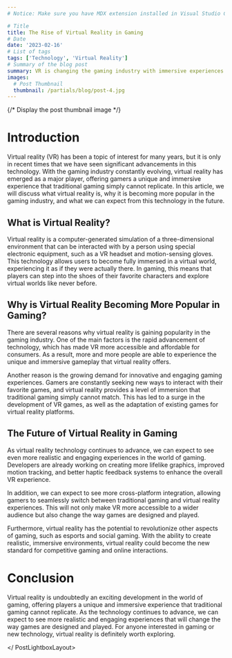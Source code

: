 ```yaml
---
# Notice: Make sure you have MDX extension installed in Visual Studio Code to see syntax highlighting

# Title
title: The Rise of Virtual Reality in Gaming
# Date
date: '2023-02-16'
# List of tags
tags: ['Technology', 'Virtual Reality']
# Summary of the blog post
summary: VR is changing the gaming industry with immersive experiences and technological advancements.
images:
  # Post Thumbnail
  thumbnail: /partials/blog/post-4.jpg
---
```

<PostLightboxLayout>

{/* Display the post thumbnail image */}
<LightboxThumbnail />

# Introduction

Virtual reality (VR) has been a topic of interest for many years, but it is only in recent times that we have seen significant advancements in this technology. With the gaming industry constantly evolving, virtual reality has emerged as a major player, offering gamers a unique and immersive experience that traditional gaming simply cannot replicate. In this article, we will discuss what virtual reality is, why it is becoming more popular in the gaming industry, and what we can expect from this technology in the future.

## What is Virtual Reality?

Virtual reality is a computer-generated simulation of a three-dimensional environment that can be interacted with by a person using special electronic equipment, such as a VR headset and motion-sensing gloves. This technology allows users to become fully immersed in a virtual world, experiencing it as if they were actually there. In gaming, this means that players can step into the shoes of their favorite characters and explore virtual worlds like never before.

## Why is Virtual Reality Becoming More Popular in Gaming?

There are several reasons why virtual reality is gaining popularity in the gaming industry. One of the main factors is the rapid advancement of technology, which has made VR more accessible and affordable for consumers. As a result, more and more people are able to experience the unique and immersive gameplay that virtual reality offers.

Another reason is the growing demand for innovative and engaging gaming experiences. Gamers are constantly seeking new ways to interact with their favorite games, and virtual reality provides a level of immersion that traditional gaming simply cannot match. This has led to a surge in the development of VR games, as well as the adaptation of existing games for virtual reality platforms.

## The Future of Virtual Reality in Gaming

As virtual reality technology continues to advance, we can expect to see even more realistic and engaging experiences in the world of gaming. Developers are already working on creating more lifelike graphics, improved motion tracking, and better haptic feedback systems to enhance the overall VR experience.

In addition, we can expect to see more cross-platform integration, allowing gamers to seamlessly switch between traditional gaming and virtual reality experiences. This will not only make VR more accessible to a wider audience but also change the way games are designed and played.

Furthermore, virtual reality has the potential to revolutionize other aspects of gaming, such as esports and social gaming. With the ability to create realistic, immersive environments, virtual reality could become the new standard for competitive gaming and online interactions.

# Conclusion

Virtual reality is undoubtedly an exciting development in the world of gaming, offering players a unique and immersive experience that traditional gaming cannot replicate. As the technology continues to advance, we can expect to see more realistic and engaging experiences that will change the way games are designed and played. For anyone interested in gaming or new technology, virtual reality is definitely worth exploring.

</ PostLightboxLayout>
